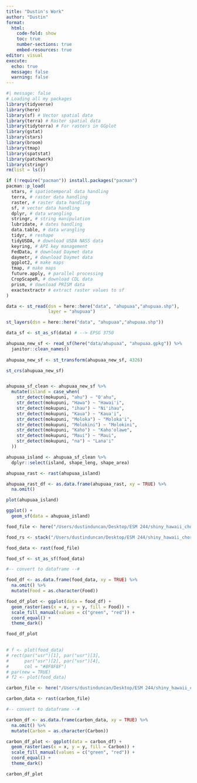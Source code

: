 ```yaml
---
title: "Dustin's Work"
author: "Dustin"
format: 
  html:
    code-fold: show
    toc: true
    number-sections: true
    embed-resources: true
editor: visual
execute:
  echo: true
  message: false
  warning: false
---
```


```r
#| message: false
# Loading all my packages 
library(tidyverse)
library(here)
library(sf) # Vector spatial data
library(terra) # Raster spatial data
library(tidyterra) # For rasters in GGplot
library(gstat)
library(stars)
library(broom)
library(tmap)
library(spatstat)
library(patchwork)
library(stringr)
rm(list = ls())
```

```r
if (!require("pacman")) install.packages("pacman")
pacman::p_load(
  stars, # spatiotemporal data handling
  terra, # raster data handling
  raster, # raster data handling
  sf, # vector data handling
  dplyr, # data wrangling
  stringr, # string manipulation
  lubridate, # dates handling
  data.table, # data wrangling
  tidyr, # reshape
  tidyUSDA, # download USDA NASS data
  keyring, # API key management
  FedData, # download Daymet data
  daymetr, # download Daymet data
  ggplot2, # make maps
  tmap, # make maps
  future.apply, # parallel processing
  CropScapeR, # download CDL data
  prism, # download PRISM data
  exactextractr # extract raster values to sf
)
```


```r
data <- st_read(dsn = here::here("data", "ahupuaa","ahupuaa.shp"), 
                layer = "ahupuaa")

st_layers(dsn = here::here("data", "ahupuaa","ahupuaa.shp"))

data_sf <- st_as_sf(data) # --> EPSG 3750

ahupuaa_new_sf <- read_sf(here("data/ahupuaa", "ahupuaa.gpkg")) %>% 
  janitor::clean_names()
  
ahupuaa_new_sf <- st_transform(ahupuaa_new_sf, 4326)

st_crs(ahupuaa_new_sf)


ahupuaa_sf_clean <- ahupuaa_new_sf %>% 
  mutate(island = case_when(
    str_detect(mokupuni, "ahu") ~ "O'ahu",
    str_detect(mokupuni, "Hawa") ~ "Hawai'i",
    str_detect(mokupuni, "ihau") ~ "Ni'ihau",
    str_detect(mokupuni, "Kaua") ~ "Kaua'i",
    str_detect(mokupuni, "Moloka") ~ "Moloka'i",
    str_detect(mokupuni, "Molokini") ~ "Molokini",
    str_detect(mokupuni, "Kaho") ~ "Kaho'olawe",
    str_detect(mokupuni, "Maui") ~ "Maui",
    str_detect(mokupuni, "na") ~ "Lana'i"
  ))

ahupuaa_island <- ahupuaa_sf_clean %>% 
  dplyr::select(island, shape_leng, shape_area)

ahupuaa_rast <- rast(ahupuaa_island)

ahupuaa_rast_df <- as.data.frame(ahupuaa_rast, xy = TRUE) %>% 
  na.omit()

plot(ahupuaa_island)

ggplot() + 
  geom_sf(data = ahupuaa_island)
```

```r
food_file <- here("/Users/dustinduncan/Desktop/ESM 244/shiny_hawaii_choropleth_ak_dd_mp/data/food_priority1.tif")

food_rs <- stack("/Users/dustinduncan/Desktop/ESM 244/shiny_hawaii_choropleth_ak_dd_mp/data/food_priority1.tif")

food_data <- rast(food_file)

food_sf <- st_as_sf(food_data)

#-- convert to dataframe --#

food_df <- as.data.frame(food_data, xy = TRUE) %>% 
  na.omit() %>% 
  mutate(Food = as.character(Food))

food_df_plot <- ggplot(data = food_df) + 
  geom_raster(aes(x = x, y = y, fill = Food)) + 
  scale_fill_manual(values = c("green", "red")) + 
  coord_equal() + 
  theme_dark()

food_df_plot
  

# f <- plot(food_data)
# rect(par("usr")[1], par("usr")[3],
#      par("usr")[2], par("usr")[4],
#      col = "#8F8F8F")
# par(new = TRUE)
# f2 <- plot(food_data)
```

```r
carbon_file <- here("/Users/dustinduncan/Desktop/ESM 244/shiny_hawaii_choropleth_ak_dd_mp/data/carbon_priority2.tif")

carbon_data <- rast(carbon_file)

#-- convert to dataframe --#

carbon_df <- as.data.frame(carbon_data, xy = TRUE) %>% 
  na.omit() %>% 
  mutate(Carbon = as.character(Carbon))

carbon_df_plot <- ggplot(data = carbon_df) + 
  geom_raster(aes(x = x, y = y, fill = Carbon)) + 
  scale_fill_manual(values = c("green", "red")) + 
  coord_equal() + 
  theme_dark()

carbon_df_plot

```











